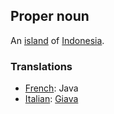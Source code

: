 ==Proper noun==

An [[island]] of [[Indonesia]].

===Translations===

*[[French]]: Java
*[[Italian]]: [[Giava]]